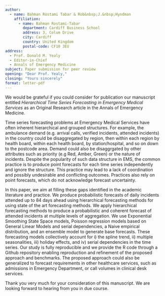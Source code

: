 ```yaml
---
author:
  - name: Bahman Rostami Tabar & Rob&nbsp;J.&nbsp;Hyndman
    affiliation:
      - name: Bahman Rostami-Tabar
        department: Cardiff Business School
        address: 3, Colum Drive
        city: Cardiff
        country: United Kingdom
        postal-code: CF10 3EU
address:
  - Prof. Donald M. Yealy
  - Editor-in-Chief
  - Annals of Emergency Medicine
subject: Paper submission for peer review
opening: "Dear Prof. Yealy,"
closing: "Yours sincerely"
format: letter-pdf
---
```


We would be grateful if you could consider for publication our manuscript entitled _Hierarchical Time Series Forecasting in Emergency Medical Services_ as an Original Research article in the Annals of Emergency Medicine.

Time series forecasting problems at Emergency Medical Services have often inherent hierarchical and grouped structures. For example, the ambulance demand (e.g. arrival calls, verified incidents, attended incidents) in the country could be disaggregated by region, then within each region by health board, within each health board, by station/hospital, and so on down to the postcode area. Demand could also be disaggrgated by other attributes such as priority (e.g Red, Amber, Green) or the nature of incidents. Despite the popularity of such data structure in EMS, the common practice is to produce point forecasts for each time series independently and ignore the structure. This practice may lead to a lack of coordination and possibly undesirable and conflicting outcomes. Practices also rely on point forecasts, which do not acknowledge forecast uncertainty.

In this paper, we aim at filling these gaps identified in the academic literature and practice. We produce probabilistic forecasts of daily incidents attended up to 84 days ahead using hierarchical forecasting methods for using state of the art forecasting methods. We apply hierarchical forecasting methods to produce a probabilistic and coherent forecast of attended incidents at multiple levels of aggregation. We use Exponential Smoothing State Space models, Poisson regression models based on General Linear Models and serial dependencies, a Naive empirical distribution, and an ensemble model to generate base forecasts. These forecasting models collectively account for i) the spline trend, ii) multiple seasonalities, iii) holiday effects, and  iv) serial dependencies in the time series. Our study is fully reproducible and we provide the R code through a Github repository enabling reproduction and refinement of the proposed approach and benchmarks. The proposed approach could also be generalized to forecast requirements in other healthcare services, such as admissions in Emergency Department, or call volumes in clinical desk services. 

Thank you very much for your consideration of this manuscript. We are looking forward to hearing from you in due course.
